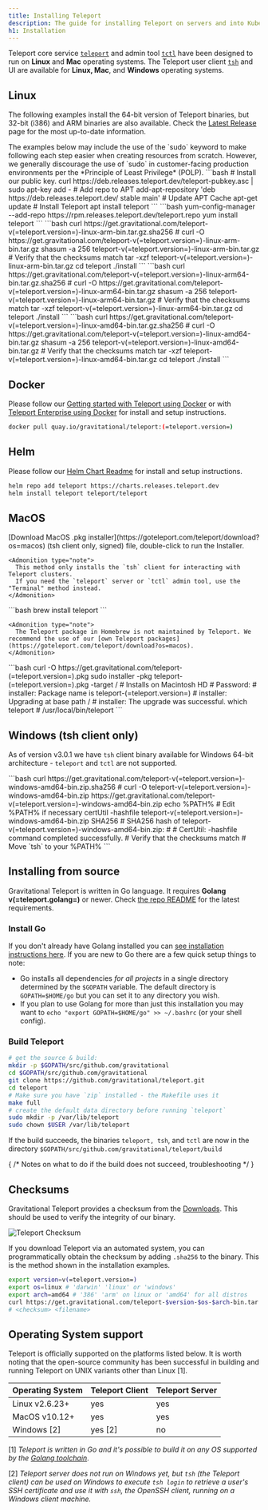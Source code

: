 ```yaml
---
title: Installing Teleport
description: The guide for installing Teleport on servers and into Kubernetes clusters.
h1: Installation
---
```


Teleport core service [`teleport`](cli-docs.mdx#teleport) and admin tool [`tctl`](cli-docs.mdx#tctl) have been designed to run on **Linux** and **Mac** operating systems. The Teleport user client [`tsh`](cli-docs.mdx#tsh) and UI are available for **Linux, Mac**, and **Windows** operating systems.

## Linux

The following examples install the 64-bit version of Teleport binaries, but
32-bit (i386) and ARM binaries are also available. Check the [Latest
Release](https://gravitational.com/teleport/download/) page for the most
up-to-date information.

<Admonition type="warning" title="Warning">
  The examples below may include the use of the `sudo` keyword to make following each step easier when creating resources from scratch. However, we generally discourage the use of `sudo` in customer-facing production environments per the *Principle of Least Privilege* (POLP). 
</Admonition>

<Tabs>
  <TabItem label="Debian/Ubuntu (DEB)">
    ```bash
    # Install our public key.
    curl https://deb.releases.teleport.dev/teleport-pubkey.asc | sudo apt-key add -
    # Add repo to APT
    add-apt-repository 'deb https://deb.releases.teleport.dev/ stable main'
    # Update APT Cache
    apt-get update
    # Install Teleport
    apt install teleport
    ```
  </TabItem>

  <TabItem label="Amazon Linux 2/RHEL/Fedora (RPM)">
    ```bash
    yum-config-manager --add-repo https://rpm.releases.teleport.dev/teleport.repo
    yum install teleport
    ```
  </TabItem>

  <TabItem label="ARMv7 (32-bit)">
    ```bash
    curl https://get.gravitational.com/teleport-v(=teleport.version=)-linux-arm-bin.tar.gz.sha256
    # <checksum> <filename>
    curl -O https://get.gravitational.com/teleport-v(=teleport.version=)-linux-arm-bin.tar.gz
    shasum -a 256 teleport-v(=teleport.version=)-linux-arm-bin.tar.gz
    # Verify that the checksums match
    tar -xzf teleport-v(=teleport.version=)-linux-arm-bin.tar.gz
    cd teleport
    ./install
    ```
  </TabItem>

  <TabItem label="ARM64/ARMv8 (64-bit)">
    ```bash
    curl https://get.gravitational.com/teleport-v(=teleport.version=)-linux-arm64-bin.tar.gz.sha256
    # <checksum> <filename>
    curl -O https://get.gravitational.com/teleport-v(=teleport.version=)-linux-arm64-bin.tar.gz
    shasum -a 256 teleport-v(=teleport.version=)-linux-arm64-bin.tar.gz
    # Verify that the checksums match
    tar -xzf teleport-v(=teleport.version=)-linux-arm64-bin.tar.gz
    cd teleport
    ./install
    ```
  </TabItem>

  <TabItem label="Tarball">
    ```bash
    curl https://get.gravitational.com/teleport-v(=teleport.version=)-linux-amd64-bin.tar.gz.sha256
    # <checksum> <filename>
    curl -O https://get.gravitational.com/teleport-v(=teleport.version=)-linux-amd64-bin.tar.gz
    shasum -a 256 teleport-v(=teleport.version=)-linux-amd64-bin.tar.gz
    # Verify that the checksums match
    tar -xzf teleport-v(=teleport.version=)-linux-amd64-bin.tar.gz
    cd teleport
    ./install
    ```
  </TabItem>
</Tabs>

## Docker

Please follow our [Getting started with Teleport using Docker](quickstart-docker.mdx) or with [Teleport Enterprise using Docker](enterprise/quickstart-enterprise.mdx#run-teleport-enterprise-using-docker) for install and setup instructions.

```bash
docker pull quay.io/gravitational/teleport:(=teleport.version=)
```

## Helm

Please follow our [Helm Chart Readme](https://github.com/gravitational/teleport/tree/master/examples/chart/teleport) for install and setup instructions.

```bash
helm repo add teleport https://charts.releases.teleport.dev
helm install teleport teleport/teleport
```

## MacOS

<Tabs>
  <TabItem label="Download">
    [Download MacOS .pkg installer](https://goteleport.com/teleport/download?os=macos) (tsh client only, signed) file, double-click to run the Installer.

    <Admonition type="note">
      This method only installs the `tsh` client for interacting with Teleport clusters.
      If you need the `teleport` server or `tctl` admin tool, use the "Terminal" method instead.
    </Admonition>
  </TabItem>

  <TabItem label="Homebrew">
    ```bash
    brew install teleport
    ```

    <Admonition type="note">
      The Teleport package in Homebrew is not maintained by Teleport. We recommend the use of our [own Teleport packages](https://goteleport.com/teleport/download?os=macos).
    </Admonition>
  </TabItem>

  <TabItem label="Terminal">
    ```bash
    curl -O https://get.gravitational.com/teleport-(=teleport.version=).pkg
    sudo installer -pkg teleport-(=teleport.version=).pkg -target / # Installs on Macintosh HD
    # Password:
    # installer: Package name is teleport-(=teleport.version=)
    # installer: Upgrading at base path /
    # installer: The upgrade was successful.
    which teleport
    # /usr/local/bin/teleport
    ```
  </TabItem>
</Tabs>

## Windows (tsh client only)

As of version v3.0.1 we have `tsh` client binary available for Windows 64-bit
architecture - `teleport` and `tctl` are not supported.

<Tabs>
  <TabItem label="Powershell">
    ```bash
    curl https://get.gravitational.com/teleport-v(=teleport.version=)-windows-amd64-bin.zip.sha256
    # <checksum> <filename>
    curl -O teleport-v(=teleport.version=)-windows-amd64-bin.zip https://get.gravitational.com/teleport-v(=teleport.version=)-windows-amd64-bin.zip
    echo %PATH% # Edit %PATH% if necessary
    certUtil -hashfile teleport-v(=teleport.version=)-windows-amd64-bin.zip SHA256
    # SHA256 hash of teleport-v(=teleport.version=)-windows-amd64-bin.zip:
    # <checksum> <filename>
    # CertUtil: -hashfile command completed successfully.
    # Verify that the checksums match
    # Move `tsh` to your %PATH%
    ```
  </TabItem>
</Tabs>

## Installing from source

Gravitational Teleport is written in Go language. It requires **Golang v(=teleport.golang=)**
or newer. Check [the repo
README](https://github.com/gravitational/teleport#building-teleport) for the
latest requirements.

### Install Go

If you don't already have Golang installed you can [see installation
instructions here](https://golang.org/doc/install). If you are new to Go there are a few quick setup things to note:

- Go installs all dependencies *for all projects* in a single directory determined by the `$GOPATH` variable. The default directory is
  `GOPATH=$HOME/go` but you can set it to any directory you wish.
- If you plan to use Golang for more than just this installation you may want to
  `echo "export GOPATH=$HOME/go" >> ~/.bashrc` (or your shell config).

### Build Teleport

```bash
# get the source & build:
mkdir -p $GOPATH/src/github.com/gravitational
cd $GOPATH/src/github.com/gravitational
git clone https://github.com/gravitational/teleport.git
cd teleport
# Make sure you have `zip` installed - the Makefile uses it
make full
# create the default data directory before running `teleport`
sudo mkdir -p /var/lib/teleport
sudo chown $USER /var/lib/teleport
```

If the build succeeds, the binaries `teleport, tsh`, and `tctl` are now in the directory `$GOPATH/src/github.com/gravitational/teleport/build`

{
  /* Notes on what to do if the build does not succeed, troubleshooting */
}

## Checksums

Gravitational Teleport provides a checksum from the [Downloads](https://gravitational.com/teleport/download/).
This should be used to verify the integrity of our binary.

![Teleport Checksum](../img/teleport-sha.png)

If you download Teleport via an automated system, you can programmatically
obtain the checksum by adding `.sha256` to the binary. This is the method shown
in the installation examples.

```bash
export version=v(=teleport.version=)
export os=linux # 'darwin' 'linux' or 'windows'
export arch=amd64 # '386' 'arm' on linux or 'amd64' for all distros
curl https://get.gravitational.com/teleport-$version-$os-$arch-bin.tar.gz.sha256
# <checksum> <filename>
```

## Operating System support

Teleport is officially supported on the platforms listed below. It is worth noting
that the open-source community has been successful in building and running Teleport on UNIX variants other than Linux \[1].

| Operating System | Teleport Client | Teleport Server |
| - | - | - |
| Linux v2.6.23+ | yes | yes |
| MacOS v10.12+ | yes | yes |
| Windows \[2] | yes \[2] | no |

\[1] *Teleport is written in Go and it's possible to build it on
any OS supported by the [Golang toolchain](https://github.com/golang/go/wiki/MinimumRequirements)*.

\[2] *Teleport server does not run on Windows yet, but `tsh` (the Teleport client)
can be used on Windows to execute `tsh login` to retrieve a user's SSH
certificate and use it with `ssh`, the OpenSSH client, running on a Windows
client machine.*
